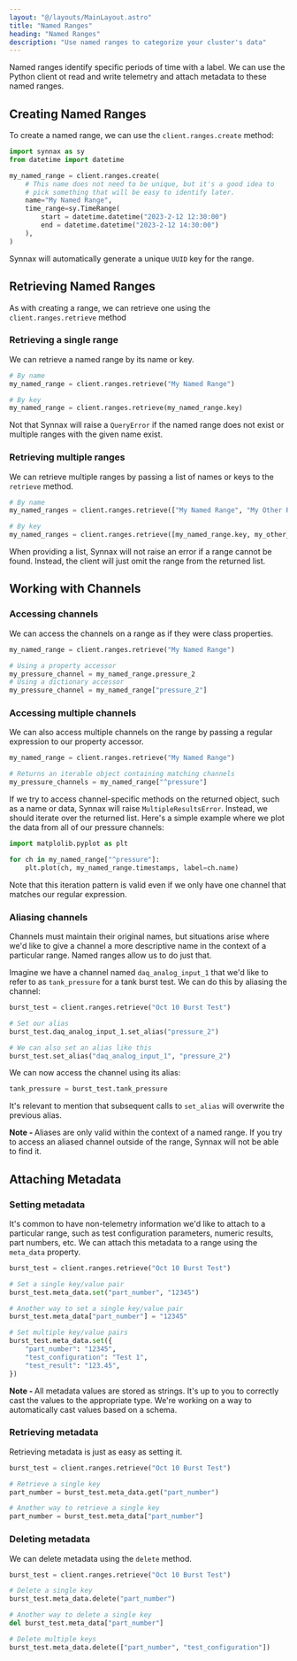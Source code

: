 ```yaml
---
layout: "@/layouts/MainLayout.astro"
title: "Named Ranges"
heading: "Named Ranges"
description: "Use named ranges to categorize your cluster's data"
---
```


Named ranges identify specific periods of time with a label. We can use the
Python client ot read and write telemetry and attach metadata to these named
ranges.

## Creating Named Ranges

To create a named range, we can use the `client.ranges.create` method:

```python
import synnax as sy
from datetime import datetime

my_named_range = client.ranges.create(
    # This name does not need to be unique, but it's a good idea to
    # pick something that will be easy to identify later.
    name="My Named Range",
    time_range=sy.TimeRange(
        start = datetime.datetime("2023-2-12 12:30:00")
        end = datetime.datetime("2023-2-12 14:30:00")
    ),
)
```

Synnax will automatically generate a unique `UUID` key for the range.

## Retrieving Named Ranges

As with creating a range, we can retrieve one using the `client.ranges.retrieve`
method

### Retrieving a single range

We can retrieve a named range by its name or key.

```python
# By name
my_named_range = client.ranges.retrieve("My Named Range")

# By key
my_named_range = client.ranges.retrieve(my_named_range.key)
```

Not that Synnax will raise a `QueryError` if the named range does not exist or multiple
ranges with the given name exist.

### Retrieving multiple ranges

We can retrieve multiple ranges by passing a list of names or keys to the
`retrieve` method.

```python
# By name
my_named_ranges = client.ranges.retrieve(["My Named Range", "My Other Range"])

# By key
my_named_ranges = client.ranges.retrieve([my_named_range.key, my_other_range.key])
```

When providing a list, Synnax will not raise an error if a range cannot be found. 
Instead, the client will just omit the range from the returned list.

## Working with Channels

### Accessing channels

We can access the channels on a range as if they were class properties.

```python
my_named_range = client.ranges.retrieve("My Named Range")

# Using a property accessor
my_pressure_channel = my_named_range.pressure_2
# Using a dictionary accessor
my_pressure_channel = my_named_range["pressure_2"]
```

### Accessing multiple channels

We can also access multiple channels on the range by passing a regular expression to
our property accessor.

```python
my_named_range = client.ranges.retrieve("My Named Range")

# Returns an iterable object containing matching channels
my_pressure_channels = my_named_range["^pressure"]
```

If we try to access channel-specific methods on the returned object, such as a name or 
data, Synnax will raise `MultipleResultsError`. Instead, we should iterate over the 
returned list. Here's a simple example where we plot the data from all of our
pressure channels:

```python
import matplolib.pyplot as plt

for ch in my_named_range["^pressure"]:
    plt.plot(ch, my_named_range.timestamps, label=ch.name)
```

Note that this iteration pattern is valid even if we only have one channel that matches
our regular expression.

### Aliasing channels

Channels must maintain their original names, but situations arise where we'd like to give
a channel a more descriptive name in the context of a particular range. Named ranges allow
us to do just that.

Imagine we have a channel named `daq_analog_input_1` that we'd like to refer to as 
`tank_pressure` for a tank burst test. We can do this by aliasing the channel:

```python
burst_test = client.ranges.retrieve("Oct 10 Burst Test")

# Set our alias
burst_test.daq_analog_input_1.set_alias("pressure_2")

# We can also set an alias like this
burst_test.set_alias("daq_analog_input_1", "pressure_2")
```

We can now access the channel using its alias:

```python
tank_pressure = burst_test.tank_pressure
```

It's relevant to mention that subsequent calls to `set_alias` will overwrite the previous
alias. 

<div class="info">
<b>Note - </b> Aliases are only valid within the context of a named range. If you
try to access an aliased channel outside of the range, Synnax will not be able to
find it.
</div>

## Attaching Metadata

### Setting metadata

It's common to have non-telemetry information we'd like to attach to a particular range,
such as test configuration parameters, numeric results, part numbers, etc. We can attach
this metadata to a range using the `meta_data` property.

```python
burst_test = client.ranges.retrieve("Oct 10 Burst Test")

# Set a single key/value pair
burst_test.meta_data.set("part_number", "12345")

# Another way to set a single key/value pair
burst_test.meta_data["part_number"] = "12345"

# Set multiple key/value pairs
burst_test.meta_data.set({
    "part_number": "12345",
    "test_configuration": "Test 1",
    "test_result": "123.45",
})
```

<div class="info">
<b>Note - </b> All metadata values are stored as strings. It's up to you to correctly
cast the values to the appropriate type. We're working on a way to automatically cast
values based on a schema.
</div>

### Retrieving metadata

Retrieving metadata is just as easy as setting it. 

```python
burst_test = client.ranges.retrieve("Oct 10 Burst Test")

# Retrieve a single key
part_number = burst_test.meta_data.get("part_number")

# Another way to retrieve a single key
part_number = burst_test.meta_data["part_number"]
```
 
### Deleting metadata

We can delete metadata using the `delete` method.

```python
burst_test = client.ranges.retrieve("Oct 10 Burst Test")

# Delete a single key
burst_test.meta_data.delete("part_number")

# Another way to delete a single key
del burst_test.meta_data["part_number"]

# Delete multiple keys
burst_test.meta_data.delete(["part_number", "test_configuration"])
```

